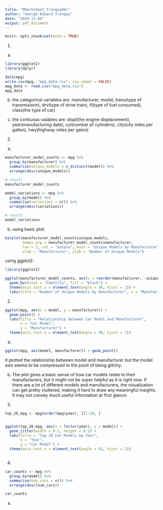 ```yaml
---
title: "RWorksheet_Trongoy#4c"
author: "George Eduard Trongoy"
date: "2024-11-04"
output: pdf_document
---
```


```r
knitr::opts_chunk$set(echo = TRUE)
```

1. 

a.
```r
library(ggplot2)
library(dplyr)

data(mpg)
write.csv(mpg, "mpg_data.csv", row.names = FALSE)
mpg_data <- read.csv("mpg_data.csv")
mpg_data
```
b.
 the categorical variables are: manufacturer, model, trans(type of transmisionn), drv(type of drive train), fl(type of fuel consumed), class(the type of car)
 
c.
the contiuous vaiables are: displ(the engine displacement), year(manufacturing date), cyl(number pf cylinders), city(city miles per gallon), hwy(highway miles per galon)


2.
a.
```r
manufacturer_model_counts <- mpg %>%
  group_by(manufacturer) %>%
  summarise(unique_models = n_distinct(model)) %>%
  arrange(desc(unique_models))

# result
manufacturer_model_counts

model_variations <- mpg %>%
  group_by(model) %>%
  summarise(variations = n()) %>%
  arrange(desc(variations))

# result
model_variations
```

b. 
using basic plot:

```r
barplot(manufacturer_model_counts$unique_models, 
        names.arg = manufacturer_model_counts$manufacturer, 
        las = 2, col = "purple", main = "Unique Models by Manufacturer", 
        xlab = "Manufacturer", ylab = "Number of Unique Models")
```
using ggplot2:
```r
library(ggplot2)

ggplot(manufacturer_model_counts, aes(x = reorder(manufacturer, -unique_models), y = unique_models)) +
  geom_bar(stat = "identity", fill = "black") +
  theme(axis.text.x = element_text(angle = 90, hjust = 1)) +
  labs(title = "Number of Unique Models by Manufacturer", x = "Manufacturer", y = "Unique Models")
```
2.
```r
ggplot(mpg, aes(x = model, y = manufacturer)) +
  geom_point() +
  labs(title = "Relationship between Car Model and Manufacturer",
       x = "Car Model",
       y = "Manufacturer") +
  theme(axis.text.x = element_text(angle = 90, hjust = 1))
```

a.
```r
ggplot(mpg, aes(model, manufacturer)) + geom_point()
```
it plotted the relationship between model and manufacturer but the model axis seems to be compressed to the point of being glitchy.


b.
The plot gives a basic sense of how car models relate to their manufacturers, but it might not be super helpful as it is right now. If there are a lot of different models and manufacturers, the visualization can get pretty cluttered, making it hard to draw any meaningful insights. It may not convey much useful information at first glance.

3.
```r

top_20_mpg <- mpg[order(mpg$year), ][1:20, ]


ggplot(top_20_mpg, aes(x = factor(year), y = model)) +
  geom_jitter(width = 0.2, height = 0.2) +  
  labs(title = "Top 20 Car Models by Year",
       x = "Year",
       y = "Car Model") +
  theme(axis.text.x = element_text(angle = 45, hjust = 1)) 
 
```
4.
```r
car_counts <- mpg %>%
  group_by(model) %>%
  summarise(num_cars = n()) %>%
  arrange(desc(num_cars)) 

car_counts
```

a.
```r

```

